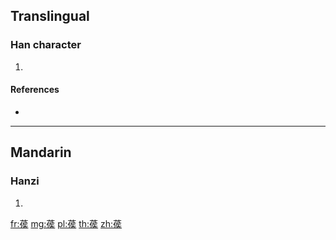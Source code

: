 {{character info/new}}
==Translingual==

===Han character===
{{Han char|rn=140|rad=艸|as=09|sn=15|four=44234|canj=TONK}}

# {{defn|Han|sort=艸09}}

====References====
* {{Han ref|kx=1044.200|dkj=31404|dj=1505.140|hdz=53252.010|uh=8454|ud=33876|bh=DFDF|bd=57311}}

----

==Mandarin==

===Hanzi===
{{cmn-hanzi|pin=[[hóu]] ([[hou2]])|wg=hou<sup>2</sup>}}

# {{defn|lang=cmn|sort=艸09}}

[[fr:葔]]
[[mg:葔]]
[[pl:葔]]
[[th:葔]]
[[zh:葔]]